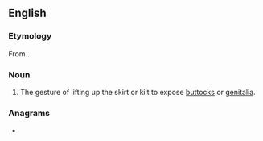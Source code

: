 ==English==
{{wikipedia}}

===Etymology===
From {{uder|en|grc|ἀνάσυρμα}}.

===Noun===
{{en-noun|anasyrmata}}

# The gesture of lifting up the skirt or kilt to expose [[buttocks]] or [[genitalia]].

===Anagrams===
* {{anagrams|en|a=aaamnrsy|Mansaray}}